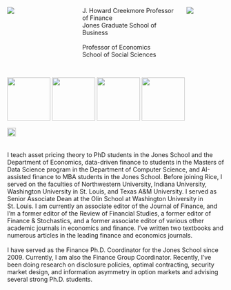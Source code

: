 :::: {.columns}

::: {.column width="20%"} 

![](photo_cropped_captioned.jpg)

:::
::: {.column width="10%"}
:::
::: {.column width="50%"} 
J. Howard Creekmore Professor of Finance <br>
Jones Graduate School of Business<br><br>
Professor of Economics <br>
School of Social Sciences 
:::
::: {.column width="20%"}
![](RiceUniversity.png)
:::
::::
<br>
[![](genai4finance.png){width=100px}](https://genai4finance.kerryback.com) [![](dataportal.png){width=100px}](https://data-portal.rice-business.org) [![](learninvestments.png){width=100px}](https://learn-investments.rice-business.org) [![](cover.png){width=100px}](https://book.derivative-securities.org)<br>

[![Substack logo](substack.png){width=20px}](https://kerryback.substack.com)
<br><br><br>
I teach asset pricing theory to PhD students in the Jones School and the Department of Economics, data-driven finance to students in the Masters of Data Science program in the Department of Computer Science, and AI-assisted finance to MBA students in the Jones School.  Before joining Rice, I served on the faculties of Northwestern University, Indiana University, Washington University in St. Louis, and Texas A&M University.  I served as Senior Associate Dean at the Olin School at Washington University in St. Louis.  I am currently an associate editor of the Journal of Finance, and I'm a former editor of the Review of Financial Studies, a former editor of Finance & Stochastics, and a former associate editor of various other academic journals in economics and finance.  I've written two textbooks and numerous articles in the leading finance and economics journals.  
<br>
I have served as the Finance Ph.D. Coordinator for the Jones School since 2009.  Currently, I am also the Finance Group Coordinator.
Recently, I've been doing research on disclosure policies, optimal contracting, security market design, and information asymmetry in option markets and advising several strong Ph.D. students.  



